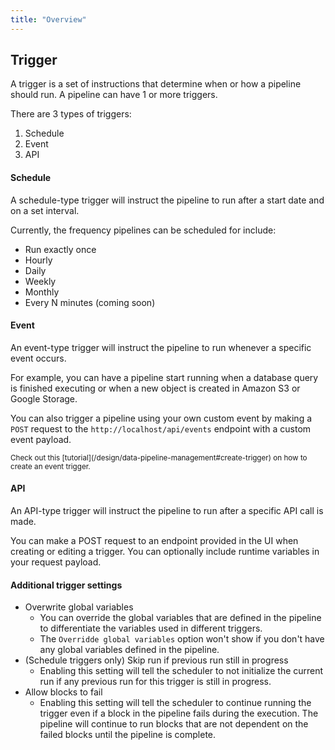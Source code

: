 ```yaml
---
title: "Overview"
---
```


## Trigger

A trigger is a set of instructions that determine when or how a pipeline should
run. A pipeline can have 1 or more triggers.

There are 3 types of triggers:

1. Schedule
2. Event
3. API

#### Schedule

A schedule-type trigger will instruct the pipeline to run after a start date and
on a set interval.

Currently, the frequency pipelines can be scheduled for include:

- Run exactly once
- Hourly
- Daily
- Weekly
- Monthly
- Every N minutes (coming soon)

#### Event

An event-type trigger will instruct the pipeline to run whenever a specific
event occurs.

For example, you can have a pipeline start running when a database query is
finished executing or when a new object is created in Amazon S3 or Google
Storage.

You can also trigger a pipeline using your own custom event by making a `POST`
request to the `http://localhost/api/events` endpoint with a custom event
payload.

<sub>
  Check out this
  [tutorial](/design/data-pipeline-management#create-trigger) on how to
  create an event trigger.
</sub>

#### API

An API-type trigger will instruct the pipeline to run after a specific API call
is made.

You can make a POST request to an endpoint provided in the UI when creating or
editing a trigger. You can optionally include runtime variables in your request
payload.

#### Additional trigger settings
* Overwrite global variables
  * You can override the global variables that are defined in the pipeline to differentiate the variables used in different triggers.
  * The `Overridde global variables` option won't show if you don't have any global variables defined in the pipeline.
* (Schedule triggers only) Skip run if previous run still in progress
  * Enabling this setting will tell the scheduler to not initialize the current run if any
    previous run for this trigger is still in progress.
* Allow blocks to fail
  * Enabling this setting will tell the scheduler to continue running the trigger even if 
    a block in the pipeline fails during the execution. The pipeline will continue to run 
    blocks that are not dependent on the failed blocks until the pipeline is complete.

